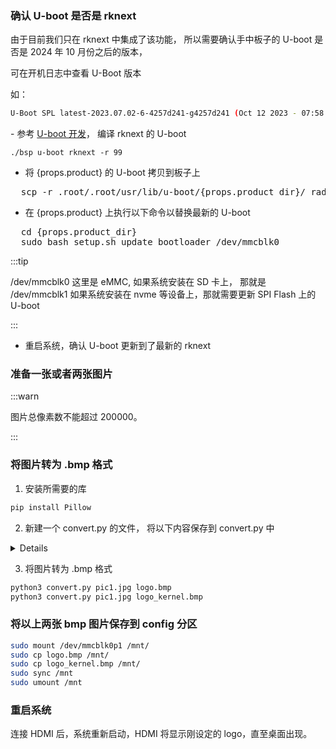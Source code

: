 ### 确认 U-boot 是否是 rknext

由于目前我们只在 rknext 中集成了该功能， 所以需要确认手中板子的 U-boot 是否是 2024 年 10 月份之后的版本，

可在开机日志中查看 U-Boot 版本

如：

```bash
U-Boot SPL latest-2023.07.02-6-4257d241-g4257d241 (Oct 12 2023 - 07:58:46 +0000)
```

<Tabs queryString="version">
<TabItem value="U-boot 是 2024 年 10 月份之前的">
</TabItem>
<TabItem value="U-boot 是 2024 年 10 月份之后的">
- 参考 <a href={props.uboot_develop}> U-boot 开发</a>， 编译 rknext 的 U-boot

```
./bsp u-boot rknext -r 99
```

- 将 {props.product} 的 U-boot 拷贝到板子上

<pre style={{ margin: 0 }}>
  scp -r .root/.root/usr/lib/u-boot/{props.product_dir}/ radxa@192.168.xx.xx:~/
</pre>

- 在 {props.product} 上执行以下命令以替换最新的 U-boot

<pre style={{ margin: 0 }}>
  cd {props.product_dir}
  sudo bash setup.sh update_bootloader /dev/mmcblk0
</pre>

:::tip

/dev/mmcblk0 这里是 eMMC, 如果系统安装在 SD 卡上， 那就是 /dev/mmcblk1
如果系统安装在 nvme 等设备上，那就需要更新 SPI Flash 上的 U-boot

:::

- 重启系统，确认 U-boot 更新到了最新的 rknext

</TabItem>
</Tabs>

### 准备一张或者两张图片

:::warn

图片总像素数不能超过 200000。

:::

### 将图片转为 .bmp 格式

1. 安装所需要的库

```bash
pip install Pillow
```

2. 新建一个 convert.py 的文件， 将以下内容保存到 convert.py 中

<details>

    <summary>convert.py</summary>

```py

from PIL import Image
import os
import sys

class ImageConverter:
    def __init__(self, input_path, output_path):
        self.input_path = input_path
        self.output_path = output_path
        self.target_size = 0.5 * 1024 * 1024  # 0.5 MB in bytes (512 KB)

    def convert_to_bmp(self):
        with Image.open(self.input_path) as img:
            # Convert to RGB since BMP doesn't support transparency
            img = img.convert("RGB")

            # Resize the image if the file size exceeds 0.5 MB
            img = self.resize_to_fit(img)

            # Save as BMP
            img.save(self.output_path, format='BMP')

    def resize_to_fit(self, img):
        # Gradually reduce the size of the image until it fits within the target size
        while True:
            img.save(self.output_path, format='BMP')
            if os.path.getsize(self.output_path) <= self.target_size:
                break
            # Reduce the size by 10%
            width, height = img.size
            img = img.resize((int(width * 0.9), int(height * 0.9)), Image.ANTIALIAS)
        return img

def main(input_file, output_file):
    converter = ImageConverter(input_file, output_file)
    converter.convert_to_bmp()

if __name__ == "__main__":
    if len(sys.argv) != 3:
        print("Usage: python3 convert_logo.py <input.jpg> <output.bmp>")
    else:
        main(sys.argv[1], sys.argv[2])

```

</details>

3. 将图片转为 .bmp 格式

```bash
python3 convert.py pic1.jpg logo.bmp
python3 convert.py pic1.jpg logo_kernel.bmp
```

### 将以上两张 bmp 图片保存到 config 分区

```bash
sudo mount /dev/mmcblk0p1 /mnt/
sudo cp logo.bmp /mnt/
sudo cp logo_kernel.bmp /mnt/
sudo sync /mnt
sudo umount /mnt
```

### 重启系统

连接 HDMI 后，系统重新启动，HDMI 将显示刚设定的 logo，直至桌面出现。
